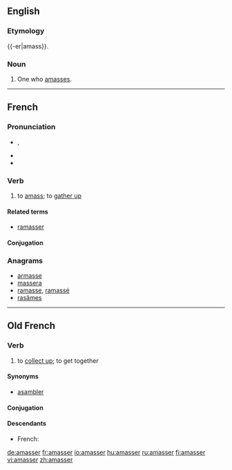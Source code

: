 ==English==

===Etymology===
{{-er|amass}}.

===Noun===
{{en-noun}}

# One who [[amass]]es.

----

==French==

===Pronunciation===
* {{IPA|/a.mɑ.se/|lang=fr}}, {{X-SAMPA|/a.mA.se/|lang=fr}}
* {{rhymes|e|lang=fr}}
* {{fr-homophones-er|amass}}

===Verb===
{{fr-verb}}

# to [[amass]]; to [[gather up]]

====Related terms====
* [[ramasser]]

====Conjugation====
{{fr-conj-er|amass|avoir}}

===Anagrams===
* [[armasse#French|armasse]]
* [[massera#French|massera]]
* [[ramasse#French|ramasse]], [[ramassé#French|ramassé]]
* [[rasâmes#French|rasâmes]]

----

==Old French==

===Verb===
{{infl|fro|verb}}

# to [[collect up]]; to get together

====Synonyms====
* [[asambler]]

====Conjugation====
{{fro-conj-er|amass|avoir}}

====Descendants====
* French: {{l|fr|amasser}}

[[de:amasser]]
[[fr:amasser]]
[[io:amasser]]
[[hu:amasser]]
[[ru:amasser]]
[[fi:amasser]]
[[vi:amasser]]
[[zh:amasser]]